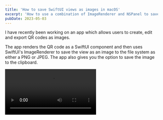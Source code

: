```yaml
---
title: 'How to save SwiftUI views as images in macOS'
excerpt: 'How to use a combination of ImageRenderer and NSPanel to save SwiftUI views as images to the macOS file system.'
pubDate: 2023-05-03
---
```



I have recently been working on an app which allows users to create, edit and export QR codes as images.

The app renders the QR code as a SwiftUI component and then uses SwiftUI's ImageRenderer to save the view as an image to the file system as either a PNG or JPEG. The app also gives you the option to save the image to the clipboard.

<Video src="/assets/posts/how-to-save-swiftui-views-as-images-in-macos/export-image.mp4" />

## Showing an NSPanel from SwiftUI

As it stands, SwiftUI does not have a native way to show an NSPanel from a macOS app. However, you can still use `AppKit` to create an `NSPanel` that allows the user to select the location where they want to save the image to:

```swift:QRCodeEditor.swift
private func showSavePanel(for type: UTType) -> URL? {
    let savePanel = NSSavePanel()
    savePanel.allowedContentTypes = [type]
    savePanel.canCreateDirectories = true
    savePanel.isExtensionHidden = false
    savePanel.title = "Save the QR Code as an image"
    savePanel.message = "Choose a folder and a name to store the image."
    savePanel.nameFieldLabel = "Image file name:"

    let response = savePanel.runModal()
    return response == .OK ? savePanel.url : nil
}
```

The function above creates an `NSPanel`, sets the allowed content types, shows the panel to the user using the `runModal` method and if the response is valid returns the URL the user has selected.

You can then use this private function directly from a `SwiftUI` view. In my case, I have a `ToolbarItem` with a set of `MenuButton`s that allow the user to select the format they want to save the image as:

```swift:QRCodeEditor.swift
struct QRCodeEditor: View {
    @ObservedObject var viewModel: QRCodeEditorViewModel

    var body: some View {
        HStack {
            QRCodeCanvas(qrCode: viewModel.qrCode)
                .frame(maxWidth: .infinity, maxHeight: .infinity, alignment: .center)

            Divider()

            Sidebar(qrCode: $viewModel.qrCode)
                .frame(idealWidth: 250, maxWidth: 250, maxHeight: .infinity)
        }
        .toolbar {
            ToolbarItem(placement: .primaryAction) {
                Menu {
                    MenuButton(image: "photo", title: "Save as PNG", action: {
                        if let url = showSavePanel(for: .png) { viewModel.save(at: url, with: .png) }
                    })
                    MenuButton(image: "photo", title: "Save as JPEG", action: {
                        if let url = showSavePanel(for: .jpeg) { viewModel.save(at: url, with: .jpeg) }
                    })
                    MenuButton(image: "doc.on.clipboard", title: "Copy to clipboard", action: { viewModel.copyToClipboard() })
                } label: {
                    Image(systemName: "square.and.arrow.up")
                }
            }
        }
    }
}
```

## Rendering an image from a SwiftUI view

Now that you have the location where the user wants to save the image in the file system, you can use SwiftUI's `ImageRenderer` to render an image from a SwiftUI view and then write it to the URL the user has selected:

```swift
enum ContentType {
    case jpeg
    case png
}

@MainActor func save(_ qrCode: QRCodeModel, with contentType: ContentType, at url: URL) {
    let qrCodeView = QRCodeCanvas(qrCode: qrCode).frame(width: 1024, height: 1024)
    guard let cgImage = ImageRenderer(content: qrCodeView).cgImage else {
        return
    }

    let image = NSImage(cgImage: cgImage, size: .init(width: 1024, height: 1024))
    guard let representation = image?.tiffRepresentation else { return }
    let imageRepresentation = NSBitmapImageRep(data: representation)

    let imageData: Data?
    switch contentType {
    case .jpeg: imageData = imageRepresentation?.representation(using: .jpeg, properties: [:])
    case .png: imageData = imageRepresentation?.representation(using: .png, properties: [:])
    }

    try? imageData?.write(to: url)
}
```

Note that if you want to support multiple formats like in the snippet above, you will need to create an `NSBitmapImageRep` from the image's `tiffRepresentation` and then use the `representation(using:properties:)` method to convert the image to the desired format.

## Bonus track: Saving an image to the clipboard

As I mentioned in the introduction, the app also allows users to save the image directly to the clipboard by using a combination of `ImageRenderer` and `NSPaseteboard` calls:

```swift
@MainActor func copyToClipboard(qrCode: QRCodeModel) {
    let qrCodeView = QRCodeCanvas(qrCode: qrCode).frame(width: 1024, height: 1024)
    guard let cgImage = ImageRenderer(content: qrCodeView).cgImage else {
        return
    }

    let image = NSImage(cgImage: cgImage, size: .init(width: 1024, height: 1024))
    let pasteboard = NSPasteboard.general
    pasteBoard.clearContents()
    pasteBoard.writeObjects([image])
}
```
